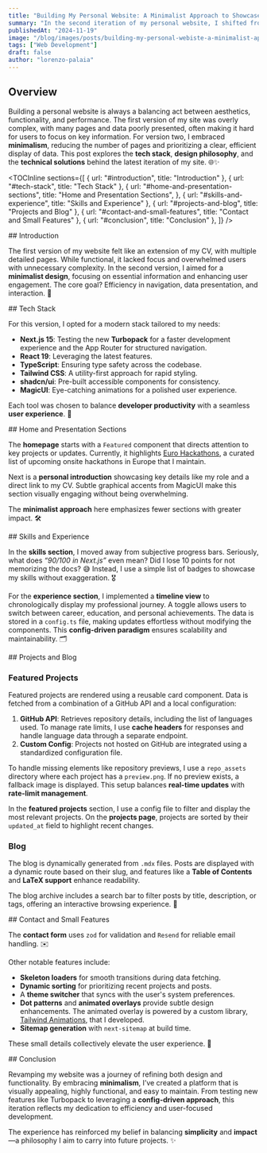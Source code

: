 ```yaml
---
title: "Building My Personal Website: A Minimalist Approach to Showcase and Efficiency"
summary: "In the second iteration of my personal website, I shifted from a CV-oriented design to a minimalistic, user-focused approach. This post dives into the technologies I used, the rationale behind design decisions, and how I tackled technical challenges to create a robust, feature-rich website."
publishedAt: "2024-11-19"
image: "/blog/images/posts/building-my-personal-webiste-a-minimalist-approach-to-showcase-and-efficiency/next.jpeg"
tags: ["Web Development"]
draft: false
author: "lorenzo-palaia"
---
```


## Overview

Building a personal website is always a balancing act between aesthetics, functionality, and performance. The first version of my site was overly complex, with many pages and data poorly presented, often making it hard for users to focus on key information. For version two, I embraced **minimalism**, reducing the number of pages and prioritizing a clear, efficient display of data. This post explores the **tech stack**, **design philosophy**, and the **technical solutions** behind the latest iteration of my site. 🌐✨

<TOCInline
  sections={[
    { url: "#introduction", title: "Introduction" },
    { url: "#tech-stack", title: "Tech Stack" },
    {
      url: "#home-and-presentation-sections",
      title: "Home and Presentation Sections",
    },
    { url: "#skills-and-experience", title: "Skills and Experience" },
    { url: "#projects-and-blog", title: "Projects and Blog" },
    { url: "#contact-and-small-features", title: "Contact and Small Features" },
    { url: "#conclusion", title: "Conclusion" },
  ]}
/>

<section id="introduction">  
## Introduction

The first version of my website felt like an extension of my CV, with multiple detailed pages. While functional, it lacked focus and overwhelmed users with unnecessary complexity. In the second version, I aimed for a **minimalist design**, focusing on essential information and enhancing user engagement. The core goal? Efficiency in navigation, data presentation, and interaction. 🎯

</section>

<section id="tech-stack">  
## Tech Stack

For this version, I opted for a modern stack tailored to my needs:

- **Next.js 15**: Testing the new **Turbopack** for a faster development experience and the App Router for structured navigation.
- **React 19**: Leveraging the latest features.
- **TypeScript**: Ensuring type safety across the codebase.
- **Tailwind CSS**: A utility-first approach for rapid styling.
- **shadcn/ui**: Pre-built accessible components for consistency.
- **MagicUI**: Eye-catching animations for a polished user experience.

Each tool was chosen to balance **developer productivity** with a seamless **user experience**. 🚀

</section>

<section id="home-and-presentation-sections">  
## Home and Presentation Sections

The **homepage** starts with a `Featured` component that directs attention to key projects or updates. Currently, it highlights [Euro Hackathons](https://github.com/lorenzopalaia/Euro-Hackathons), a curated list of upcoming onsite hackathons in Europe that I maintain.

Next is a **personal introduction** showcasing key details like my role and a direct link to my CV. Subtle graphical accents from MagicUI make this section visually engaging without being overwhelming.

The **minimalist approach** here emphasizes fewer sections with greater impact. 🛠️

</section>

<section id="skills-and-experience">  
## Skills and Experience

In the **skills section**, I moved away from subjective progress bars. Seriously, what does _“90/100 in Next.js”_ even mean? Did I lose 10 points for not memorizing the docs? 😅 Instead, I use a simple list of badges to showcase my skills without exaggeration. 🎖️

For the **experience section**, I implemented a **timeline view** to chronologically display my professional journey. A toggle allows users to switch between career, education, and personal achievements. The data is stored in a `config.ts` file, making updates effortless without modifying the components. This **config-driven paradigm** ensures scalability and maintainability. 🗂️

</section>

<section id="projects-and-blog">  
## Projects and Blog

### Featured Projects

Featured projects are rendered using a reusable card component. Data is fetched from a combination of a GitHub API and a local configuration:

1. **GitHub API**: Retrieves repository details, including the list of languages used. To manage rate limits, I use **cache headers** for responses and handle language data through a separate endpoint.
2. **Custom Config**: Projects not hosted on GitHub are integrated using a standardized configuration file.

To handle missing elements like repository previews, I use a `repo_assets` directory where each project has a `preview.png`. If no preview exists, a fallback image is displayed. This setup balances **real-time updates** with **rate-limit management**.

In the **featured projects** section, I use a config file to filter and display the most relevant projects. On the **projects page**, projects are sorted by their `updated_at` field to highlight recent changes.

### Blog

The blog is dynamically generated from `.mdx` files. Posts are displayed with a dynamic route based on their slug, and features like a **Table of Contents** and **LaTeX support** enhance readability.

The blog archive includes a search bar to filter posts by title, description, or tags, offering an interactive browsing experience. 📖

</section>

<section id="contact-and-small-features">  
## Contact and Small Features

The **contact form** uses `zod` for validation and `Resend` for reliable email handling. ✉️

Other notable features include:

- **Skeleton loaders** for smooth transitions during data fetching.
- **Dynamic sorting** for prioritizing recent projects and posts.
- A **theme switcher** that syncs with the user's system preferences.
- **Dot patterns** and **animated overlays** provide subtle design enhancements. The animated overlay is powered by a custom library, [Tailwind Animations](https://github.com/lorenzopalaia/Tailwind-Animations), that I developed.
- **Sitemap generation** with `next-sitemap` at build time.

These small details collectively elevate the user experience. 💎

</section>

<section id="conclusion">  
## Conclusion

Revamping my website was a journey of refining both design and functionality. By embracing **minimalism**, I’ve created a platform that is visually appealing, highly functional, and easy to maintain. From testing new features like Turbopack to leveraging a **config-driven approach**, this iteration reflects my dedication to efficiency and user-focused development.

The experience has reinforced my belief in balancing **simplicity** and **impact**—a philosophy I aim to carry into future projects. ✨

</section>
